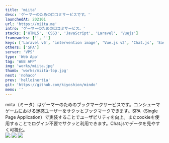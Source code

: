 ```yaml
---
title: 'miita'
desc: 'ゲーマーのための口コミサービスです。'
launchedAt: 202101
url: 'https://miita.me'
intro: 'ゲーマーのための口コミサービス。'
stacks: ['HTML5', 'CSS3', 'JavaScript', 'Laravel', 'Vuejs']
frameworks: ['', '']
keys: ['Laravel v6', 'intervention image', 'Vue.js v2', 'Chat.js', 'Sass', 'BEM', 'VPS', 'LEMP', 'KUSANAGI' ]
others: ['SPA']
server: 'VPS'
type: 'Web App'
tag: 'WEB APP'
img: 'works/miita.jpg'
thumb: 'works/miita-top.jpg'
next: 'nohaco'
prev: 'helloinertia'
git: 'https://github.com/kiyoshion/mindo'
memo: ''
---
```


<div class='sm:my-20 my-8'>
miita（ミータ）はゲーマーのためのブックマークサービスです。コンシューマゲームにおける迷惑ユーザーをサクッとブックマークできます。SPA（Single Page Application）で実装することでユーザビリティを向上。またcookieを使用することでログイン不要でサクッと利用できます。Chat.jsでデータを見やすく可視化。
</div>

<img class='sm:my-20 my-8' src='/img/works/miita-sp-1.jpg' />
<img class='sm:my-20 my-8' src='/img/works/miita-top-1.jpg' />
<img class='sm:my-20 my-8' src='/img/works/miita-top-2.jpg' />
